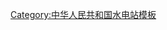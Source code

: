 {{Navbox 
|name = 长江水电站
|titlestyle=background:#99CCFF;
|title= [[长江]]干流[[水电站]]
|state= {{{state|autocollapse}}}
|listclass = hlist

|list1= 
''[[西绒水电站|西绒]]'' → ''[[晒拉水电站|晒拉]]'' → ''[[果通水电站|果通]]'' → ''[[岗托水电站|岗托]]'' → ''[[岩比水电站|岩比]]'' → ''[[波罗水电站|波罗]]'' → ''[[叶巴滩水电站|叶巴滩]]'' → ''[[拉哇水电站|拉哇]]'' → ''[[巴塘水电站|巴塘]]'' → ''[[苏洼龙水电站|苏洼龙]]'' → ''[[昌波水电站|昌波]]'' → ''[[旭龙水电站|旭龙]]'' → ''[[奔子栏水电站|奔子栏]]'' → ''[[龙盘水电站|龙盘]]'' → ''[[两家人水电站|两家人]]'' → {{le|梨园水电站|Liyuan Dam|梨园}} → {{le|阿海水电站|Ahai Dam|阿海}} → {{le|金安桥水电站|Jinanqiao Dam|金安桥}} → {{le|龙开口水电站|Longkaikou Dam|龙开口}} → [[鲁地拉水电站|鲁地拉]] → [[观音岩水电站|观音岩]] → [[金沙水电站|金沙]] → ''[[银江水电站|银江]]'' → [[乌东德水电站|乌东德]] → [[白鹤滩水电站|白鹤滩]] → [[溪洛渡水电站|溪洛渡]] → [[向家壩水電站|向家坝]] → [[小南海水壩|<s>小南海</s>]] → [[长江三峡水利枢纽工程|三峡]] → [[葛洲坝水利枢纽|葛洲坝]]
}}<noinclude>
{{collapsible option}}

[[Category:中华人民共和国水电站模板]]
</noinclude>
